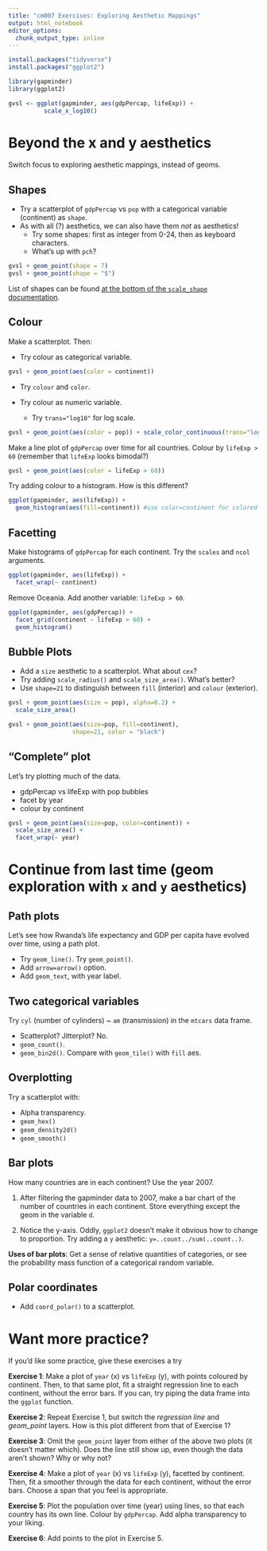 ```yaml
---
title: "cm007 Exercises: Exploring Aesthetic Mappings"
output: html_notebook
editor_options: 
  chunk_output_type: inline
---
```

```r
install.packages("tidyverse")
install.packages("ggplot2")

```

```r
library(gapminder)
library(ggplot2)
```

```r
gvsl <- ggplot(gapminder, aes(gdpPercap, lifeExp)) +
          scale_x_log10()
```


# Beyond the x and y aesthetics

Switch focus to exploring aesthetic mappings, instead of geoms. 

## Shapes

- Try a scatterplot of `gdpPercap` vs `pop` with a categorical variable (continent) as `shape`.
- As with all (?) aesthetics, we can also have them _not_ as aesthetics!
    - Try some shapes: first as integer from 0-24, then as keyboard characters.
    - What's up with `pch`?


```r
gvsl + geom_point(shape = 7)
gvsl + geom_point(shape = "$")
```



List of shapes can be found [at the bottom of the `scale_shape` documentation](https://ggplot2.tidyverse.org/reference/scale_shape.html).

## Colour

Make a scatterplot. Then:

- Try colour as categorical variable.

```r
gvsl + geom_point(aes(color = continent))
```

- Try `colour` and `color`. 

- Try colour as numeric variable.
    - Try `trans="log10"` for log scale.

```r
gvsl + geom_point(aes(color = pop)) + scale_color_continuous(trans="log10")
```

Make a line plot of `gdpPercap` over time for all countries. Colour by `lifeExp > 60` (remember that `lifeExp` looks bimodal?)

```r
gvsl + geom_point(aes(color = lifeExp > 60))
```


Try adding colour to a histogram. How is this different?

```r
ggplot(gapminder, aes(lifeExp)) +
  geom_histogram(aes(fill=continent)) #use color=continent for colored perimeter
```

## Facetting

Make histograms of `gdpPercap` for each continent. Try the `scales` and `ncol` arguments. 

```r
ggplot(gapminder, aes(lifeExp)) +
  facet_wrap(~ continent)
```


Remove Oceania. Add another variable: `lifeExp > 60`. 

```r
ggplot(gapminder, aes(gdpPercap)) +
  facet_grid(continent ~ lifeExp > 60) +
  geom_histogram()
```


## Bubble Plots

- Add a `size` aesthetic to a scatterplot. What about `cex`?
- Try adding `scale_radius()` and `scale_size_area()`. What's better?
- Use `shape=21` to distinguish between `fill` (interior) and `colour` (exterior).

```r
gvsl + geom_point(aes(size = pop), alpha=0.2) +
  scale_size_area()
```


```r
gvsl + geom_point(aes(size=pop, fill=continent), 
                  shape=21, color = "black")

```


## "Complete" plot

Let's try plotting much of the data.

- gdpPercap vs lifeExp with pop bubbles
- facet by year
- colour by continent

```r
gvsl + geom_point(aes(size=pop, color=continent)) +
  scale_size_area() +
  facet_wrap(~ year)
```


# Continue from last time (geom exploration with `x` and `y` aesthetics)

## Path plots

Let's see how Rwanda's life expectancy and GDP per capita have evolved over time, using a path plot.

- Try `geom_line()`. Try `geom_point()`.
- Add `arrow=arrow()` option.
- Add `geom_text`, with year label. 


## Two categorical variables

Try `cyl` (number of cylinders) ~ `am` (transmission) in the `mtcars` data frame.

- Scatterplot? Jitterplot? No.
- `geom_count()`.
- `geom_bin2d()`. Compare with `geom_tile()` with `fill` aes.

## Overplotting

Try a scatterplot with:

- Alpha transparency.
- `geom_hex()`
- `geom_density2d()`
- `geom_smooth()`


## Bar plots

How many countries are in each continent? Use the year 2007.

1. After filtering the gapminder data to 2007, make a bar chart of the number of countries in each continent. Store everything except the geom in the variable `d`.



2. Notice the y-axis. Oddly, `ggplot2` doesn't make it obvious how to change to proportion. Try adding a `y` aesthetic: `y=..count../sum(..count..)`.



__Uses of bar plots__: Get a sense of relative quantities of categories, or see the probability mass function of a categorical random variable.



## Polar coordinates

- Add `coord_polar()` to a scatterplot.


# Want more practice?

If you'd like some practice, give these exercises a try

__Exercise 1__: Make a plot of `year` (x) vs `lifeExp` (y), with points coloured by continent. Then, to that same plot, fit a straight regression line to each continent, without the error bars. If you can, try piping the data frame into the `ggplot` function.

__Exercise 2__: Repeat Exercise 1, but switch the _regression line_ and _geom\_point_ layers. How is this plot different from that of Exercise 1?

__Exercise 3__: Omit the `geom_point` layer from either of the above two plots (it doesn't matter which). Does the line still show up, even though the data aren't shown? Why or why not?

__Exercise 4__: Make a plot of `year` (x) vs `lifeExp` (y), facetted by continent. Then, fit a smoother through the data for each continent, without the error bars. Choose a span that you feel is appropriate.

__Exercise 5__: Plot the population over time (year) using lines, so that each country has its own line. Colour by `gdpPercap`. Add alpha transparency to your liking. 

__Exercise 6__: Add points to the plot in Exercise 5.